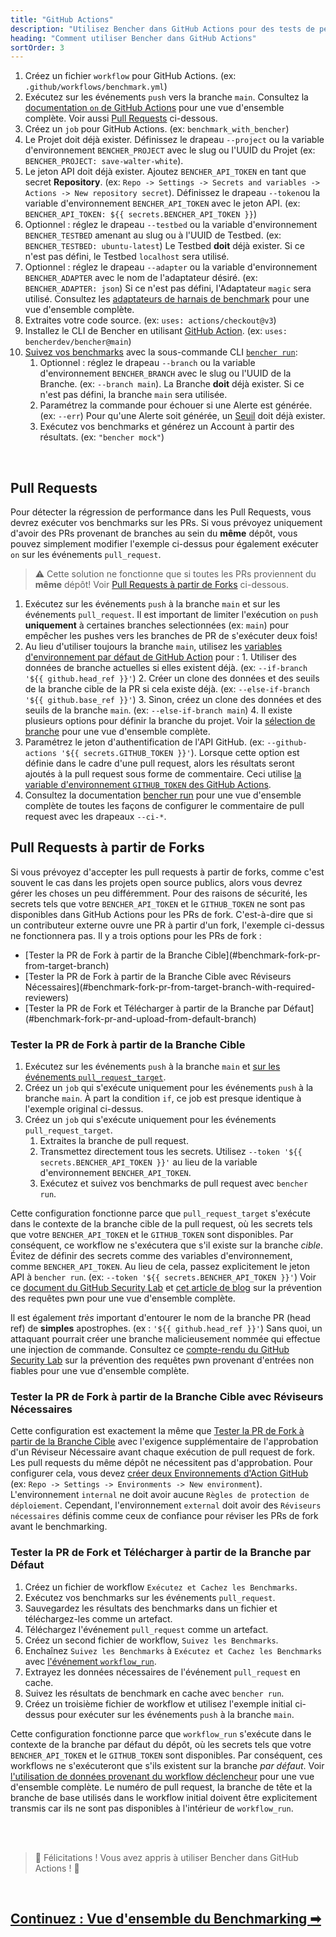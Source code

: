 ```yaml
---
title: "GitHub Actions"
description: "Utilisez Bencher dans GitHub Actions pour des tests de performance continus sur les pull requests"
heading: "Comment utiliser Bencher dans GitHub Actions"
sortOrder: 3
---
```



<GitHubActions1 />

1. Créez un fichier `workflow` pour GitHub Actions. (ex: `.github/workflows/benchmark.yml`)
2. Exécutez sur les événements `push` vers la branche `main`. Consultez la [documentation `on` de GitHub Actions](https://docs.github.com/fr/actions/using-workflows/workflow-syntax-for-github-actions#on) pour une vue d'ensemble complète. Voir aussi [Pull Requests](#pull-requests) ci-dessous.
3. Créez un `job` pour GitHub Actions. (ex: `benchmark_with_bencher`)
4. Le Projet doit déjà exister. Définissez le drapeau `--project` ou la variable d'environnement `BENCHER_PROJECT` avec le slug ou l'UUID du Projet (ex: `BENCHER_PROJECT: save-walter-white`).
5. Le jeton API doit déjà exister. Ajoutez `BENCHER_API_TOKEN` en tant que secret **Repository**. (ex: `Repo -> Settings -> Secrets and variables -> Actions -> New repository secret`). Définissez le drapeau `--token`ou la variable d'environnement `BENCHER_API_TOKEN` avec le jeton API.  (ex: `BENCHER_API_TOKEN: ${{ secrets.BENCHER_API_TOKEN }}`)
6. Optionnel : réglez le drapeau `--testbed` ou la variable d'environnement `BENCHER_TESTBED` amenant au slug ou à l'UUID de Testbed.  (ex: `BENCHER_TESTBED: ubuntu-latest`) Le Testbed **doit** déjà exister. Si ce n'est pas défini, le Testbed `localhost` sera utilisé.
7. Optionnel : réglez le drapeau `--adapter` ou la variable d'environnement `BENCHER_ADAPTER` avec le nom de l'adaptateur désiré.  (ex: `BENCHER_ADAPTER: json`) Si ce n'est pas défini, l'Adaptateur `magic` sera utilisé. Consultez les [adaptateurs de harnais de benchmark](/docs/fr/explanation/adapters) pour une vue d'ensemble complète.
8. Extraites votre code source. (ex: `uses: actions/checkout@v3`)
9. Installez le CLI de Bencher en utilisant [GitHub Action](https://github.com/marketplace/actions/bencher-cli). (ex: `uses: bencherdev/bencher@main`)
10. [Suivez vos benchmarks](/docs/fr/how-to/track-benchmarks) avec la sous-commande CLI <code><a href="/docs/fr/explanation/bencher-run">bencher run</a></code>:
    1. Optionnel : réglez le drapeau `--branch` ou la variable d'environnement `BENCHER_BRANCH` avec le slug ou l'UUID de la Branche. (ex: `--branch main`). La Branche **doit** déjà exister. Si ce n'est pas défini, la branche `main` sera utilisée.
    2. Paramétrez la commande pour échouer si une Alerte est générée. (ex: `--err`) Pour qu'une Alerte soit générée, un [Seuil](/docs/fr/explanation/thresholds) doit déjà exister.
    3. Exécutez vos benchmarks et générez un Account à partir des résultats. (ex: `"bencher mock"`)

<br/>

## Pull Requests

Pour détecter la régression de performance dans les Pull Requests, vous devrez exécuter vos benchmarks sur les PRs.
Si vous prévoyez uniquement d'avoir des PRs provenant de branches au sein du **même** dépôt, vous pouvez simplement modifier l'exemple ci-dessus pour également exécuter `on` sur les événements `pull_request`.

> ⚠️ Cette solution ne fonctionne que si toutes les PRs proviennent du **même** dépôt!
> Voir [Pull Requests à partir de Forks](#pull-requests-from-forks) ci-dessous.

<GitHubActions2 />

1. Exécutez sur les événements `push` à la branche `main` et sur les événements `pull_request`. Il est important de limiter l'exécution `on` `push` **uniquement** à certaines branches selectionnées (ex: `main`) pour empêcher les pushes vers les branches de PR de s'exécuter deux fois!
2. Au lieu d'utiliser toujours la branche `main`, utilisez les [variables d'environnement par défaut de GitHub Action](https://docs.github.com/fr/actions/learn-github-actions/variables#default-environment-variables) pour :
        1. Utiliser des données de branche actuelles si elles existent déjà. (ex: `--if-branch '${{ github.head_ref }}'`)
        2. Créer un clone des données et des seuils de la branche cible de la PR si cela existe déjà. (ex: `--else-if-branch '${{ github.base_ref }}'`)
        3. Sinon, créez un clone des données et des seuils de la branche `main`. (ex: `--else-if-branch main`)
        4. Il existe plusieurs options pour définir la branche du projet. Voir la [sélection de branche](/docs/fr/explanation/branch-selection) pour une vue d'ensemble complète.
3. Paramétrez le jeton d'authentification de l'API GitHub. (ex: `--github-actions '${{ secrets.GITHUB_TOKEN }}'`). Lorsque cette option est définie dans le cadre d'une pull request, alors les résultats seront ajoutés à la pull request sous forme de commentaire. Ceci utilise [la variable d'environnement `GITHUB_TOKEN` des GitHub Actions](https://docs.github.com/fr/actions/security-guides/automatic-token-authentication).
4. Consultez la documentation [bencher run](/docs/fr/explanation/bencher-run) pour une vue d'ensemble complète de toutes les façons de configurer le commentaire de pull request avec les drapeaux `--ci-*`.

## Pull Requests à partir de Forks

Si vous prévoyez d'accepter les pull requests à partir de forks, comme c'est souvent le cas dans les projets open source publics,
alors vous devrez gérer les choses un peu différemment.
Pour des raisons de sécurité, les secrets tels que votre `BENCHER_API_TOKEN` et le `GITHUB_TOKEN` ne sont pas disponibles dans GitHub Actions pour les PRs de fork.
C'est-à-dire que si un contributeur externe ouvre une PR à partir d'un fork, l'exemple ci-dessus ne fonctionnera pas.
Il y a trois options pour les PRs de fork :

<ul>
  <li>[Tester la PR de Fork à partir de la Branche Cible](#benchmark-fork-pr-from-target-branch)</li>
  <li>[Tester la PR de Fork à partir de la Branche Cible avec Réviseurs Nécessaires](#benchmark-fork-pr-from-target-branch-with-required-reviewers)</li>
  <li>[Tester la PR de Fork et Télécharger à partir de la Branche par Défaut](#benchmark-fork-pr-and-upload-from-default-branch)</li>
</ul>

### Tester la PR de Fork à partir de la Branche Cible

<GitHubActions4 />

1. Exécutez sur les événements `push` à la branche `main` et [sur les événements `pull_request_target`](https://docs.github.com/fr/actions/using-workflows/events-that-trigger-workflows#pull_request_target).
2. Créez un `job` qui s'exécute uniquement pour les événements `push` à la branche `main`. À part la condition `if`, ce job est presque identique à l'exemple original ci-dessus.
3. Créez un `job` qui s'exécute uniquement pour les événements `pull_request_target`.
   1. Extraites la branche de pull request.
   2. Transmettez directement tous les secrets. Utilisez `--token '${{ secrets.BENCHER_API_TOKEN }}'` au lieu de la variable d'environnement `BENCHER_API_TOKEN`.
   3. Exécutez et suivez vos benchmarks de pull request avec `bencher run`.

Cette configuration fonctionne parce que `pull_request_target` s'exécute dans le contexte de la branche cible de la pull request,
où les secrets tels que votre `BENCHER_API_TOKEN` et le `GITHUB_TOKEN` sont disponibles.
Par conséquent, ce workflow ne s'exécutera que s'il existe sur la branche _cible_.
Évitez de définir des secrets comme des variables d'environnement, comme `BENCHER_API_TOKEN`.
Au lieu de cela, passez explicitement le jeton API à `bencher run`. (ex: `--token '${{ secrets.BENCHER_API_TOKEN }}'`)
Voir ce [document du GitHub Security Lab](https://securitylab.github.com/research/github-actions-preventing-pwn-requests/)
et [cet article de blog](https://nathandavison.com/blog/github-actions-and-the-threat-of-malicious-pull-requests)
sur la prévention des requêtes pwn pour une vue d'ensemble complète.

Il est également _très_ important d'entourer le nom de la branche PR (head ref) de **simples** apostrophes. (ex : `'${{ github.head_ref }}'`) Sans quoi, un attaquant pourrait créer une branche malicieusement nommée qui effectue une injection de commande. Consultez ce [compte-rendu du GitHub Security Lab](https://securitylab.github.com/research/github-actions-untrusted-input/) sur la prévention des requêtes pwn provenant d'entrées non fiables pour une vue d'ensemble complète.

### Tester la PR de Fork à partir de la Branche Cible avec Réviseurs Nécessaires

<GitHubActions5 />

Cette configuration est exactement la même que [Tester la PR de Fork à partir de la Branche Cible](#benchmark-fork-pr-from-target-branch)
avec l'exigence supplémentaire de l'approbation d'un Réviseur Nécessaire avant chaque exécution de pull request de fork.
Les pull requests du même dépôt ne nécessitent pas d'approbation.
Pour configurer cela, vous devez [créer deux Environnements d'Action GitHub](https://docs.github.com/fr/actions/deployment/targeting-different-environments/using-environments-for-deployment#using-an-environment)
(ex: `Repo -> Settings -> Environments -> New environment`).
L'environnement `internal` ne doit avoir aucune `Règles de protection de déploiement`.
Cependant, l'environnement `external` doit avoir des `Réviseurs nécessaires` définis comme ceux de confiance pour réviser les PRs de fork avant le benchmarking.

### Tester la PR de Fork et Télécharger à partir de la Branche par Défaut

<GitHubActions6 />

1. Créez un fichier de workflow `Exécutez et Cachez les Benchmarks`.
1. Exécutez vos benchmarks sur les événements `pull_request`.
1. Sauvegardez les résultats des benchmarks dans un fichier et téléchargez-les comme un artefact.
1. Téléchargez l'événement `pull_request` comme un artefact.
1. Créez un second fichier de workflow, `Suivez les Benchmarks`.
1. Enchaînez `Suivez les Benchmarks` à `Exécutez et Cachez les Benchmarks` avec [l'événement `workflow_run`](https://docs.github.com/fr/actions/using-workflows/events-that-trigger-workflows#workflow_run).
1. Extrayez les données nécessaires de l'événement `pull_request` en cache.
1. Suivez les résultats de benchmark en cache avec `bencher run`.
1. Créez un troisième fichier de workflow et utilisez l'exemple initial ci-dessus pour exécuter sur les événements `push` à la branche `main`.

Cette configuration fonctionne parce que `workflow_run` s'exécute dans le contexte de la branche par défaut du dépôt,
où les secrets tels que votre `BENCHER_API_TOKEN` et le `GITHUB_TOKEN` sont disponibles.
Par conséquent, ces workflows ne s'exécuteront que s'ils existent sur la branche _par défaut_.
Voir [l'utilisation de données provenant du workflow déclencheur](https://docs.github.com/fr/actions/using-workflows/events-that-trigger-workflows#using-data-from-the-triggering-workflow) pour une vue d'ensemble complète.
Le numéro de pull request, la branche de tête et la branche de base utilisés dans le workflow initial doivent être explicitement transmis car ils ne sont pas disponibles à l'intérieur de `workflow_run`.

<br/>
<br/>

> 🐰 Félicitations ! Vous avez appris à utiliser Bencher dans GitHub Actions ! 🎉

<br/>

<h2><a href="/docs/fr/explanation/benchmarking">Continuez : Vue d'ensemble du Benchmarking ➡</a></h2>

